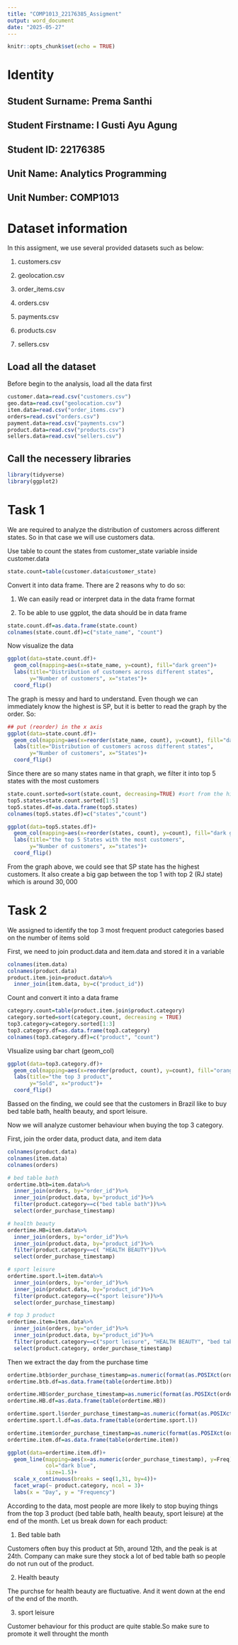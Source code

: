 ---
title: "COMP1013_22176385_Assigment"
output: word_document
date: "2025-05-27"
---

```{r setup, include=FALSE}
knitr::opts_chunk$set(echo = TRUE)
```

# Identity

## Student Surname: Prema Santhi

## Student Firstname: I Gusti Ayu Agung

## Student ID: 22176385

## Unit Name: Analytics Programming

## Unit Number: COMP1013

# Dataset information
In this assigment, we use several provided datasets such as below:

1. customers.csv

2. geolocation.csv

3. order_items.csv

4. orders.csv

5. payments.csv

6. products.csv

7. sellers.csv

## Load all the dataset
Before begin to the analysis, load all the data first
```{r}
customer.data=read.csv("customers.csv")
geo.data=read.csv("geolocation.csv")
item.data=read.csv("order_items.csv")
orders=read.csv("orders.csv")
payment.data=read.csv("payments.csv")
product.data=read.csv("products.csv")
sellers.data=read.csv("sellers.csv")
```

## Call the necessery libraries
```{r, results='hide', message=FALSE, warning=FALSE}
library(tidyverse)
library(ggplot2)
```

# Task 1
We are required to analyze the distribution of customers across different states. So in that case we will use customers data.

Use table to count the states from customer_state variable inside customer.data
```{r}
state.count=table(customer.data$customer_state)
```


Convert it into data frame. There are 2 reasons why to do so:

1. We can easily read or interpret data in the data frame format

2. To be able to use ggplot, the data should be in data frame
```{r}
state.count.df=as.data.frame(state.count)
colnames(state.count.df)=c("state_name", "count")
```

Now visualize the data
```{r}
ggplot(data=state.count.df)+
  geom_col(mapping=aes(x=state_name, y=count), fill="dark green")+
  labs(title="Distribution of customers across different states",
       y="Number of customers", x="states")+
  coord_flip()
```

The graph is messy and hard to understand. Even though we can immediately know the highest is SP, but it is better to read the graph by the order. So:
```{r}
## put (reorder) in the x axis
ggplot(data=state.count.df)+
  geom_col(mapping=aes(x=reorder(state_name, count), y=count), fill="dark green")+
  labs(title="Distribution of customers across different states",
       y="Number of customers", x="States")+
  coord_flip()
```

Since there are so many states name in that graph, we filter it into top 5 states with the most customers

```{r}
state.count.sorted=sort(state.count, decreasing=TRUE) #sort from the highest to the smallest
top5.states=state.count.sorted[1:5]
top5.states.df=as.data.frame(top5.states)
colnames(top5.states.df)=c("states","count")

ggplot(data=top5.states.df)+
  geom_col(mapping=aes(x=reorder(states, count), y=count), fill="dark green")+
  labs(title="the top 5 States with the most customers",
       y="Number of customers", x="states")+
  coord_flip()
```

From the graph above, we could see that SP state has the highest customers. It also create a big gap between the top 1 with top 2 (RJ state) which is around $30,000$

# Task 2
We assigned to identify the top 3 most frequent product categories based on the number of items sold

First, we need to join product.data and item.data and stored it in a variable
```{r, results='hide'}
colnames(item.data)
colnames(product.data)
product.item.join=product.data%>%
  inner_join(item.data, by=c("product_id"))
```
Count and convert it into a data frame 
```{r}
category.count=table(product.item.join$product.category)
category.sorted=sort(category.count, decreasing = TRUE)
top3.category=category.sorted[1:3]
top3.category.df=as.data.frame(top3.category)
colnames(top3.category.df)=c("product", "count")
```

VIsualize using bar chart (geom_col)
```{r}
ggplot(data=top3.category.df)+
  geom_col(mapping=aes(x=reorder(product, count), y=count), fill="orange")+
  labs(title="the top 3 product",
       y="Sold", x="product")+
  coord_flip()
```

Bassed on the finding, we could see that the customers in Brazil like to buy bed table bath, health beauty, and sport leisure.

Now we will analyze customer behaviour when buying the top 3 category.

First, join the order data, product data, and item data
```{r, results='hide'}
colnames(product.data)
colnames(item.data)
colnames(orders)

# bed table bath
ordertime.btb=item.data%>%
  inner_join(orders, by="order_id")%>%
  inner_join(product.data, by="product_id")%>%
  filter(product.category==c("bed table bath"))%>%
  select(order_purchase_timestamp)

# health beauty
ordertime.HB=item.data%>%
  inner_join(orders, by="order_id")%>%
  inner_join(product.data, by="product_id")%>%
  filter(product.category==c( "HEALTH BEAUTY"))%>%
  select(order_purchase_timestamp)

# sport leisure
ordertime.sport.l=item.data%>%
  inner_join(orders, by="order_id")%>%
  inner_join(product.data, by="product_id")%>%
  filter(product.category==c("sport leisure"))%>%
  select(order_purchase_timestamp)

# top 3 product
ordertime.item=item.data%>%
  inner_join(orders, by="order_id")%>%
  inner_join(product.data, by="product_id")%>%
  filter(product.category==c("sport leisure", "HEALTH BEAUTY", "bed table bath"))%>%
  select(product.category, order_purchase_timestamp)
```

Then we extract the day from the purchase time
```{r}

ordertime.btb$order_purchase_timestamp=as.numeric(format(as.POSIXct(ordertime.btb$order_purchase_timestamp), "%d"))
ordertime.btb.df=as.data.frame(table(ordertime.btb))

ordertime.HB$order_purchase_timestamp=as.numeric(format(as.POSIXct(ordertime.HB$order_purchase_timestamp), "%d"))
ordertime.HB.df=as.data.frame(table(ordertime.HB))

ordertime.sport.l$order_purchase_timestamp=as.numeric(format(as.POSIXct(ordertime.sport.l$order_purchase_timestamp), "%d"))
ordertime.sport.l.df=as.data.frame(table(ordertime.sport.l))

ordertime.item$order_purchase_timestamp=as.numeric(format(as.POSIXct(ordertime.item$order_purchase_timestamp), "%d"))
ordertime.item.df=as.data.frame(table(ordertime.item))
```

```{r, message=FALSE,warning=FALSE}
ggplot(data=ordertime.item.df)+
  geom_line(mapping=aes(x=as.numeric(order_purchase_timestamp), y=Freq), 
            col="dark blue",
            size=1.5)+
  scale_x_continuous(breaks = seq(1,31, by=4))+ 
  facet_wrap(~ product.category, ncol = 3)+
  labs(x = "Day", y = "Frequency")
```

According to the data, most people are more likely to stop buying things from the top 3 product (bed table bath, health beauty, sport leisure) at the end of the month. Let us break down for each product:

1. Bed table bath

Customers often buy this product at 5th, around 12th, and the peak is at 24th. Company can make sure they stock a lot of bed table bath so people do not run out of the product.

2. Health beauty

The purchse for health beauty are fluctuative. And it went down at the end of the end of the month.

3. sport leisure

Customer behaviour for this product are quite stable.So make sure to promote it well throught the month
